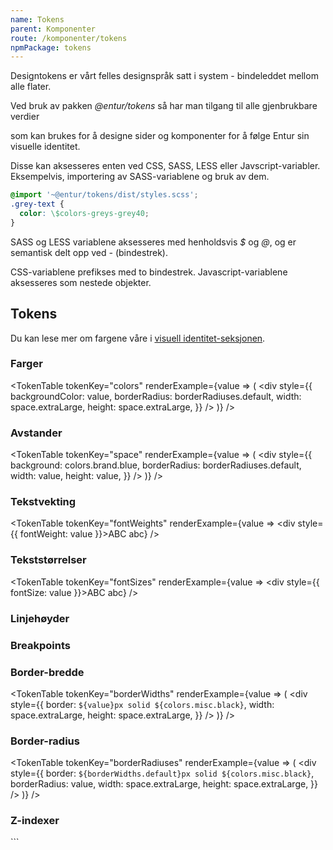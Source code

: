 ```yaml
---
name: Tokens
parent: Komponenter
route: /komponenter/tokens
npmPackage: tokens
---
```



<PageHeader>
  Designtokens er vårt felles designspråk satt i system - bindeleddet mellom
  alle flater.
</PageHeader>

Ved bruk av pakken _@entur/tokens_ så har man tilgang til alle gjenbrukbare verdier

som kan brukes for å designe sider og komponenter for å følge Entur sin visuelle identitet.

Disse kan aksesseres enten ved CSS, SASS, LESS eller Javscript-variabler.
Eksempelvis, importering av SASS-variablene og bruk av dem.

```css
@import '~@entur/tokens/dist/styles.scss';
.grey-text {
  color: \$colors-greys-grey40;
}
```

SASS og LESS variablene aksesseres med henholdsvis _\$_ og _@_, og er semantisk delt opp ved _-_ (bindestrek).

CSS-variablene prefikses med to bindestrek.
Javascript-variablene aksesseres som nestede objekter.

## Tokens

Du kan lese mer om fargene våre i [visuell identitet-seksjonen](/visuell-identitet/farger).

### Farger

<TokenTable
  tokenKey="colors"
  renderExample={value => (
    <div
      style={{
        backgroundColor: value,
        borderRadius: borderRadiuses.default,
        width: space.extraLarge,
        height: space.extraLarge,
      }}
    />
  )}
/>

### Avstander

<TokenTable
  tokenKey="space"
  renderExample={value => (
    <div
      style={{
        background: colors.brand.blue,
        borderRadius: borderRadiuses.default,
        width: value,
        height: value,
      }}
    />
  )}
/>

### Tekstvekting

<TokenTable
  tokenKey="fontWeights"
  renderExample={value => <div style={{ fontWeight: value }}>ABC abc</div>}
/>

### Tekststørrelser

<TokenTable
  tokenKey="fontSizes"
  renderExample={value => <div style={{ fontSize: value }}>ABC abc</div>}
/>

### Linjehøyder

<TokenTable tokenKey="lineHeights" />

### Breakpoints

<TokenTable tokenKey="breakpoints" />

### Border-bredde

<TokenTable
  tokenKey="borderWidths"
  renderExample={value => (
    <div
      style={{
        border: `${value}px solid ${colors.misc.black}`,
        width: space.extraLarge,
        height: space.extraLarge,
      }}
    />
  )}
/>

### Border-radius

<TokenTable
  tokenKey="borderRadiuses"
  renderExample={value => (
    <div
      style={{
        border: `${borderWidths.default}px solid ${colors.misc.black}`,
        borderRadius: value,
        width: space.extraLarge,
        height: space.extraLarge,
      }}
    />
  )}
/>

### Z-indexer

<TokenTable tokenKey="zIndexes" />
```
